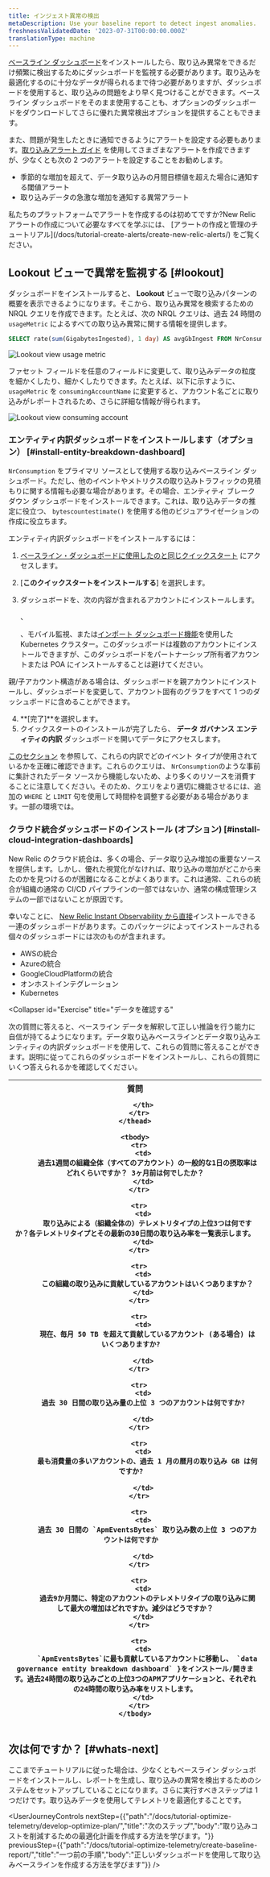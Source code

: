 ```yaml
---
title: インジェスト異常の検出
metaDescription: Use your baseline report to detect ingest anomalies.
freshnessValidatedDate: '2023-07-31T00:00:00.000Z'
translationType: machine
---
```





[ベースライン ダッシュボード](/docs/tutorial-optimize-telemetry/create-baseline-report/)をインストールしたら、取り込み異常をできるだけ頻繁に検出するためにダッシュボードを監視する必要があります。取り込みを最適化するのに十分なデータが得られるまで待つ必要がありますが、ダッシュボードを使用すると、取り込みの問題をより早く見つけることができます。ベースライン ダッシュボードをそのまま使用することも、オプションのダッシュボードをダウンロードしてさらに優れた異常検出オプションを提供することもできます。

また、問題が発生したときに通知できるようにアラートを設定する必要もあります。[取り込みアラート ガイド](/docs/accounts/accounts-billing/new-relic-one-pricing-billing/usage-queries-alerts) を使用してさまざまなアラートを作成できますが、少なくとも次の 2 つのアラートを設定することをお勧めします。

* 季節的な増加を超えて、データ取り込みの月間目標値を超えた場合に通知する閾値アラート
* 取り込みデータの急激な増加を通知する異常アラート

<Callout variant="tip">
  私たちのプラットフォームでアラートを作成するのは初めてですか?New Relic アラートの作成について必要なすべてを学ぶには、 [アラートの作成と管理のチュートリアル](/docs/tutorial-create-alerts/create-new-relic-alerts/) をご覧ください。
</Callout>

## Lookout ビューで異常を監視する [#lookout]

ダッシュボードをインストールすると、 **Lookout** ビューで取り込みパターンの概要を表示できるようになります。そこから、取り込み異常を検索するための NRQL クエリを作成できます。たとえば、次の NRQL クエリは、過去 24 時間の `usageMetric` によるすべての取り込み異常に関する情報を提供します。

```sql
SELECT rate(sum(GigabytesIngested), 1 day) AS avgGbIngest FROM NrConsumption WHERE productLine='DataPlatform' FACET usageMetric 
```

<img
  src={omaoedgLookoutViewTelemType}
  alt="Lookout view usage metric"
  title="Lookout view usage metric"
/>

ファセット フィールドを任意のフィールドに変更して、取り込みデータの粒度を細かくしたり、細かくしたりできます。たとえば、以下に示すように、 `usageMetric` を `consumingAccountName` に変更すると、アカウント名ごとに取り込みがレポートされるため、さらに詳細な情報が得られます。

<img
  src={omaoedgLookoutViewConsumingAccount}
  alt="Lookout view consuming account"
  title="Lookout view consuming account"
/>

### エンティティ内訳ダッシュボードをインストールします（オプション） [#install-entity-breakdown-dashboard]

`NrConsumption` をプライマリ ソースとして使用する取り込みベースライン ダッシュボード。ただし、他のイベントやメトリクスの取り込みトラフィックの見積もりに関する情報も必要な場合があります。その場合、エンティティ ブレークダウン ダッシュボードをインストールできます。これは、取り込みデータの推定に役立つ、 `bytescountestimate()` を使用する他のビジュアライゼーションの作成に役立ちます。

エンティティ内訳ダッシュボードをインストールするには：

1. [ベースライン・ダッシュボードに使用したのと同じクイックスタート](https://onenr.io/0PoR8zpDYQG) にアクセスします。

2. \[**このクイックスタートをインストールする**] を選択します。

3. ダッシュボードを、次の内容が含まれるアカウントにインストールします。

   <InlinePopover type="apm"/>

   、

   <InlinePopover type="browser"/>

   、モバイル監視、または[インポート ダッシュボード機能](/docs/query-your-data/explore-query-data/dashboards/introduction-dashboards/#dashboards-import)を使用した Kubernetes クラスター。このダッシュボードは複数のアカウントにインストールできますが、このダッシュボードをパートナーシップ所有者アカウントまたは POA にインストールすることは避けてください。

<Callout variant="tip">
  親/子アカウント構造がある場合は、ダッシュボードを親アカウントにインストールし、ダッシュボードを変更して、アカウント固有のグラフをすべて 1 つのダッシュボードに含めることができます。
</Callout>

4. **\[完了]**を選択します。
5. クイックスタートのインストールが完了したら、 **データ ガバナンス エンティティの内訳** ダッシュボードを開いてデータにアクセスします。

[このセクション](/docs/new-relic-solutions/observability-maturity/operational-efficiency/dg-baselining#understand-nr-consumption-metrics) を参照して、これらの内訳でどのイベント タイプが使用されているかを正確に確認できます。これらのクエリは、 `NrConsumption`のような事前に集計されたデータ ソースから機能しないため、より多くのリソースを消費することに注意してください。そのため、クエリをより適切に機能させるには、追加の `WHERE` と `LIMIT` 句を使用して時間枠を調整する必要がある場合があります。一部の環境では。

### クラウド統合ダッシュボードのインストール (オプション) [#install-cloud-integration-dashboards]

New Relic のクラウド統合は、多くの場合、データ取り込み増加の重要なソースを提供します。しかし、優れた視覚化がなければ、取り込みの増加がどこから来たのかを見つけるのが困難になることがよくあります。これは通常、これらの統合が組織の通常の CI/CD パイプラインの一部ではないか、通常の構成管理システムの一部ではないことが原因です。

幸いなことに、 [New Relic Instant Observability から直接](https://onenr.io/0EPwJJO9Ow7)インストールできる一連のダッシュボードがあります。このパッケージによってインストールされる個々のダッシュボードには次のものが含まれます。

* AWSの統合
* Azureの統合
* GoogleCloudPlatformの統合
* オンホストインテグレーション
* Kubernetes

<Collapser
  id="Exercise"
  title="データを確認する"
>
  次の質問に答えると、ベースライン データを解釈して正しい推論を行う能力に自信が持てるようになります。データ取り込みベースラインとデータ取り込みエンティティの内訳ダッシュボードを使用して、これらの質問に答えることができます。説明に従ってこれらのダッシュボードをインストールし、これらの質問にいくつ答えられるかを確認してください。

  <table>
    <thead>
      <tr>
        <th>
          質問  

        </th>
      </tr>
    </thead>

    <tbody>
      <tr>
        <td>
          過去1週間の組織全体（すべてのアカウント）の一般的な1日の摂取率はどれくらいですか？ 3ヶ月前は何でしたか？
        </td>
      </tr>

      <tr>
        <td>
          取り込みによる（組織全体の）テレメトリタイプの上位3つは何ですか？各テレメトリタイプとその最新の30日間の取り込み率を一覧表示します。
        </td>
      </tr>

      <tr>
        <td>
          この組織の取り込みに貢献しているアカウントはいくつありますか？
        </td>
      </tr>

      <tr>
        <td>
          現在、毎月 50 TB を超えて貢献しているアカウント (ある場合) はいくつありますか?  

        </td>
      </tr>

      <tr>
        <td>
          過去 30 日間の取り込み量の上位 3 つのアカウントは何ですか?  

        </td>
      </tr>

      <tr>
        <td>
          最も消費量の多いアカウントの、過去 1 月の暦月の取り込み GB は何ですか?  

        </td>
      </tr>

      <tr>
        <td>
          過去 30 日間の `ApmEventsBytes` 取り込み数の上位 3 つのアカウントは何ですか  

        </td>
      </tr>

      <tr>
        <td>
          過去9か月間に、特定のアカウントのテレメトリタイプの取り込みに関して最大の増加はどれですか。減少はどうですか？
        </td>
      </tr>

      <tr>
        <td>
          `ApmEventsBytes`に最も貢献しているアカウントに移動し、 `data governance entity breakdown dashboard` }をインストール/開きます。過去24時間の取り込みごとの上位3つのAPMアプリケーションと、それぞれの24時間の取り込み率をリストします。
        </td>
      </tr>
    </tbody>
  </table>
</Collapser>

## 次は何ですか？ [#whats-next]

ここまでチュートリアルに従った場合は、少なくともベースライン ダッシュボードをインストールし、レポートを生成し、取り込みの異常を検出するためのシステムをセットアップしていることになります。さらに実行すべきステップは 1 つだけです。取り込みデータを使用してテレメトリを最適化することです。

<UserJourneyControls
  nextStep={{"path":"/docs/tutorial-optimize-telemetry/develop-optimize-plan/","title":"次のステップ","body":"取り込みコストを削減するための最適化計画を作成する方法を学びます。"}}
  previousStep={{"path":"/docs/tutorial-optimize-telemetry/create-baseline-report/","title":"一つ前の手順","body":"正しいダッシュボードを使用して取り込みベースラインを作成する方法を学びます"}}
/>